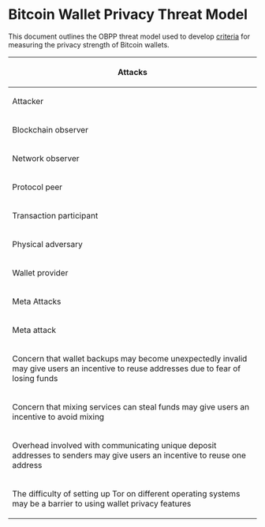 =Bitcoin Wallet Privacy Threat Model=

This document outlines the OBPP threat model used to develop [[criteria.md|criteria]] for measuring the privacy strength of Bitcoin wallets.

{|
|-
!colspan="4"|Attacks
|-
!Attacker
!Attack
!Countermeasure
!Relevant Tests
|-
|rowspan="11"|Blockchain observer
|Link transactions to a single entity based on all of them containing inputs with a common address
|Avoid address reuse
|I A 1 a, I A 2 a, I A 2 b, I B 1 a, I B 3 a, I B 3 b, II A 1 a, II A 3 a, II A 3 b, III B 1 a, V A 1 a
|-
|rowspan="3"|Link outputs in a transaction to a single entity by detecting which output is a change output
|Randomize the position of the change output(s) in the output list
|II A 2 a
|-
|Select inputs such that the amount of change in the transaction is close to the size of the desired spend
|II A 2 b
|-
|Use multiple change outputs, and intentionally set the value of some outputs to values that resemble plausible spends
|II A 2 c
|-
|rowspan="3"|Link outputs to a single entity based on them all being included as inputs in the same transaction
|Avoid using inputs from different addresses in the same transaction
|I C 1 d, III C 2 a
|-
|Use mixing when sending transactions, and make non-mixed transactions resemble mixed transactions
|I C 1 a, III A 1 a, III A 2 a, III A 3 a, III C 1 a
|-
|Use the same type of script used for change output as for the desired spend when creating transactions
|I B 2 a
|-
|Link identities by observing that addresses associated with both identities are used as inputs in the same transaction
|Avoid constructing transactions that contain inputs from more than one identity/account
|V C 3 a
|-
|rowspan="3"|A blockchain observer can derive the type of wallet used to create a transaction by observing idiosyncrasies in the manner in which the transaction was composed
|Use standardized ordering of inputs and outputs
|I C 1 b, I C 1 c
|-
|Avoid routinely creating outputs that are identifiable by their size or script
|
|-
|Only create transactions which are compliant with BIP-62
|I C 1 e
|-
|rowspan="13"|Network observer
|rowspan="3"|Link addresses belonging to a single user by observing information leaked by the wallet in the process of obtaining its balance information from the network
|Obtain balance information without making queries to other network participants OR
|
|-
|Only query one address at a time from a specific connection context OR
|
|-
|Query multiple addresses at once using a technique that returns false positives
|
|-
|Link addresses belonging to a single user by observing source IP address for balance information queries
|Connect to the source of balance information in a manner that does not leak the IP address of the requestor
|V A 1 a, V A 3 a
|-
|Link addresses belonging to a single user by observing source IP address for first relay of transactions
|Route outgoing transactions via a method that does not reveal the IP address of the sender
|V B 1 a, V B 3 a
|-
|Reduce the false positive rate of filters by comparing how the filters received from a single client change over time
|If a filter requires an update, send the new filter to a different peer than the peer which has the old filter
|V A 2 a
|-
|Reduce the false positive rate of filters by comparing the transactions sent by a client with the filter they have sent
|Route outgoing transactions through a different route than through the peer which is providing balance information
|V B 2 a
|-
|Link different identities based on a bloom/prefix filter that matches addresses associated with multiple identities
|Use separate filters, provided to different peers, for each identity
|V C 2 a
|-
|Link different identities by observing that the same IP address is sending outgoing transactions associated with multiple identities
|Use separate routes for outgoing transactions associated with each identity
|V C 2 b
|-
|rowspan="2"|Temporally link transactions to a known IP address via side channel attacks based on wallet behavior
|Avoid leaking information about user behavior via observable network traffic
|1 B 2 a
|-
|Avoid leaking information about recipients in transaction via an external network lookup
|IV B 1 a
|-
|rowspan="2"|Derive the type of wallet used to create a transaction by passively observing idiosyncrasies in the interactive behaviour of the wallet
|Avoid using one distinctive user agent when connecting to the Bitcoin network
|
|-
|Avoid using a non-Bitcoin network protocol that leaks information about the type of client in use
|
|-
|rowspan="1"|Protocol peer
|Derive the type of wallet used to create a transaction by actively probing the wallet to discover idiosyncrasies in the interactive behaviour of the wallet
|
|
|-
|rowspan="3"|Transaction participant
|Collude with other transaction participants to infer a bitcoin user's behavior based on the flow of funds from one colluding entity, to the targeted user, to another colluding entity
|Use multiple identities/accounts to allow funds associated with one transaction participant to be kept apart from funds associated with a different transaction participant
|III D 1 a, V C 1 a, V C 1 b
|-
|Create transactions which create small outputs to previously-used addresses which tempt wallet clients with poor utxo selection and/or lack of coin control to merge inputs.
|Whenever an input is selected from a set of inputs with identicial scripts, always include all inputs from that set in the transaction
|
|-
|Defeat attempts by users to mix their coins by participating in mixing transactions and collecting information which can be used to map inputs to outputs in the mixing transaction.
|Use mixing protocols which are secure against misbehavior by any participant
|III A 2 b
|-
|rowspan="8"|Physical adversary
|rowspan="2"|Conduct physical surveillance, especially against mobile users, to get sensitive information from screen or contextually tie blockchain activity to visual activity
|Provide a GUI that resembles an application other than a Bitcoin wallet
|
|-
|Unless the user explicitly requests for them to be displayed, do not display Bitcoin addresses in text or QR code form, or transaction hashes
|
|-
|rowspan="4"|Detect the existence of a wallet on a device
|Install the application is such a way that it is not detectible unless user performs a series of actions unlikely to be duplicated by an unauthorized user
|
|-
|The user can easily erase the application and all its metadata if the decide to stop using the wallet or device
|
|-
|If user loses physical control over the device, the wallet can be deleted via remote command
|
|-
|Persistent wallet data is stored in a fashion that is not identifiable as belonging to a Bitcoin wallet
|
|-
|rowspan="2"|Perform forensic analysis on a device, searching for sensitive information about a wallet 
|Encrypt all public key in the wallet
|
|-
|Encrypt all non-keypair wallet metadata
|
|-
|rowspan="6"|Wallet provider
|Link addresses to a user by observing their backup files
|Use strictly local wallet backups, or encrypt remote wallet backups
|II B 2 a
|-
|Require personally identifying information in order to use the wallet
|Do not collect any personally identifying information from the user
|
|-
|rowspan="2"|Cause the wallet to transmit usage and/or debug data back to the provider which can be used to correlate transactions to a particular user.
|Only send debug information if users opt-in and are allowed to review the information before being sent
|
|-
|Transmit usage and/or debug data via a method that does not reveal the IP address or identity of the user
|
|-
|Hide adverse privacy behavior from users by not releasing the source code to the wallet client
|Provide non-obfuscated source code and build tools needed for the users to compile their own versions
|
|-
|Hide adverse privacy behavior from users by distributing binary versions of the wallet whose behavior differes from versions compiled from the public source code
|Provide a deterministic build system that allows users to verify that the binary version they have received was compiled from the public source code
|
|-
!colspan="4"|Meta Attacks
|-
!colspan="2"|Meta attack
!Countermeasure
!Relevant Tests
|-
|rowspan="2" colspan="2"|Concern that wallet backups may become unexpectedly invalid may give users an incentive to reuse addresses due to fear of losing funds
|Use eternal backups
|II B 1 a, II B 3 a
|-
|Proactively inform users when backups require an update
|II B 1 a, II B 3 a
|-
|colspan="2"|Concern that mixing services can steal funds may give users an incentive to avoid mixing       
|Use mixing methods that do not allow for theft of funds
|III A 2 c
|-
|colspan="2"|Overhead involved with communicating unique deposit addresses to senders may give users an incentive to reuse one address      
|Use deposit addresses derived from a constant seed using ECDH (e.g. stealth addresses)
|I A 1 b, IV A 1 a
|-
|colspan="2"|The difficulty of setting up Tor on different operating systems may be a barrier to using wallet privacy features      
|Create wallets that are easily usable on operating systems with built-in Tor support
|V D 1 a
|}
